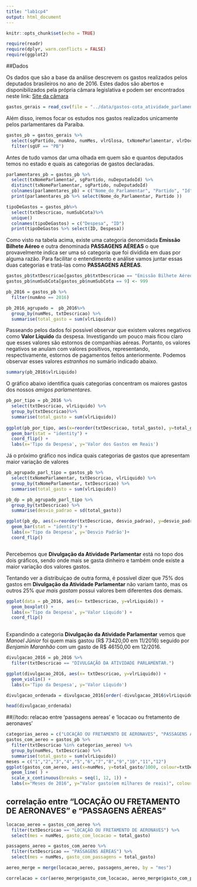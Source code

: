 ```yaml
---
title: "lab1cp4"
output: html_document
---
```


```r
knitr::opts_chunk$set(echo = TRUE)
```
```r
require(readr)
require(dplyr, warn.conflicts = FALSE)
require(ggplot2)
```
##Dados

  Os dados que são a base da análise descrevem os gastos realizados pelos deputados brasileiros no ano de 2016. Estes dados são abertos e disponibilizados pela própria câmara legislativa e podem ser encontrados neste link:
[Site da câmara](http://www2.camara.leg.br/transparencia/cota-para-exercicio-da-atividade-parlamentar/dados-abertos-cota-parlamentar)
```r
gastos_gerais = read_csv(file = "../data/gastos-cota_atividade_parlamentar.csv")
```

Além disso, iremos focar os estudos nos gastos realizados unicamente pelos parlamentares da Paraíba.
```r

gastos_pb = gastos_gerais %>%
  select(sgPartido, numAno, numMes, vlrGlosa, txNomeParlamentar, vlrDocumento, txtDescricao, txtFornecedor, vlrLiquido, txtPassageiro, txtTrecho, sgUF, nuDeputadoId, numSubCota) %>%
  filter(sgUF == "PB")
```

Antes de tudo vamos dar uma olhada em quem são e quantos deputados temos no estado e quais as categorias de gastos declaradas.
```r

parlamentares_pb = gastos_pb %>%
  select(txNomeParlamentar, sgPartido, nuDeputadoId) %>%
  distinct(txNomeParlamentar, sgPartido, nuDeputadoId)
  colnames(parlamentares_pb) = c("Nome_do_Parlamentar", "Partido", "Id")
  print(parlamentares_pb %>% select(Nome_do_Parlamentar, Partido ))
```

```r

tipoDeGastos = gastos_pb%>%
  select(txtDescricao, numSubCota)%>%
  unique()
  colnames(tipoDeGastos) = c("Despesa", "ID")
  print(tipoDeGastos %>% select(ID, Despesa))

```

  Como visto na tabela acima, existe uma categoria denomidada **Emissão Bilhete Aéreo** e outra denominada **PASSAGENS AÉREAS** o que provavelmente indica ser uma só categoria que foi dividida em duas por alguma razão. Para facilitar o entendimento e análise vamos juntar essas duas categorias e tratá-las como **PASSAGENS AÉREAS**.
  
```r

gastos_pb$txtDescricao[gastos_pb$txtDescricao == "Emissão Bilhete Aéreo"] <- "PASSAGENS AÉREAS"
gastos_pb$numSubCota[gastos_pb$numSubCota == 9] <- 999

```



```r

pb_2016 = gastos_pb %>%
  filter(numAno == 2016)

pb_2016_agrupado =  pb_2016%>%
  group_by(numMes, txtDescricao) %>%
  summarise(total_gasto = sum(vlrLiquido))


```

Passeando pelos dados foi possível observar que existem valores negativos como **Valor Líquido** da despesa. Investigando um pouco mais ficou claro que esses valores são estornos de companhias aéreas. Portanto, os valores negativos se anulam com valores positivos, representando, respectivamente, estornos de pagamentos feitos anteriormente.
Podemos observar esses valores _estranhos_ no sumário indicado abaixo.
```r

summary(pb_2016$vlrLiquido)

```

O gráfico abaixo identifica quais categorias concentram os maiores gastos dos nossos _amigos parlamentares_. 
```r

pb_por_tipo = pb_2016 %>%
  select(txtDescricao, vlrLiquido) %>%
  group_by(txtDescricao)%>%
  summarise(total_gasto = sum(vlrLiquido))
  
ggplot(pb_por_tipo, aes(x=reorder(txtDescricao, total_gasto), y=total_gasto)) + 
  geom_bar(stat = "identity") + 
  coord_flip() +
  labs(x='Tipo da Despesa', y='Valor dos Gastos em Reais')

```

Já o próximo gráfico nos indica quais categorias de gastos que apresentam maior variação de valores
```r

pb_agrupado_parl_tipo = gastos_pb %>%
  select(txNomeParlamentar, txtDescricao, vlrLiquido) %>%
  group_by(txNomeParlamentar, txtDescricao) %>%
  summarise(total_gasto = sum(vlrLiquido))

pb_dp = pb_agrupado_parl_tipo %>%
  group_by(txtDescricao) %>%
  summarise(desvio_padrao = sd(total_gasto))

ggplot(pb_dp, aes(x=reorder(txtDescricao, desvio_padrao), y=desvio_padrao)) + 
  geom_bar(stat = "identity") +
  labs(x='Tipo da Despesa', y='Desvio Padrão')+
  coord_flip()



```

  Percebemos que **Divulgação da Atividade Parlamentar** está no topo dos dois gráficos, sendo onde mais se gasta dinheiro e também onde existe a maior variação dos valores gastos. 
  
  Tentando ver a distribuiçao de outra forma, é possível dizer que 75% dos gastos em **Divulgação da Atividade Parlamentar** não variam tanto, mas os outros 25% _que mais gastam_ possui valores bem diferentes dos demais.  
```r
ggplot(data = pb_2016, aes(x= txtDescricao, y=vlrLiquido)) + 
  geom_boxplot() +
  labs(x='Tipo da Despesa', y='Valor Líquido') + 
  coord_flip()
  
```

  Expandindo a categoria **Divulgação da Atividade Parlamentar** vemos que _Manoel Júnior_ foi quem mais gastou (R$ 73420,00 em 11/2016) seguido por _Benjamin Maranhão_ com um gasto de R$ 46150,00 em 12/2016.
```r
divulgacao_2016 = pb_2016 %>%
  filter(txtDescricao == "DIVULGAÇÃO DA ATIVIDADE PARLAMENTAR.")

ggplot(divulgacao_2016, aes(x= txtDescricao, y=vlrLiquido)) + 
  geom_violin() +
  labs(x='Tipo da Despesa', y='Valor Líquido')

divulgacao_ordenada = divulgacao_2016[order(-divulgacao_2016$vlrLiquido), ]

head(divulgacao_ordenada)
```

##//todo: relacao entre 'passagens aereas' e 'locacao ou fretamento de aeronaves'
```r
categorias_aereo = c("LOCAÇÃO OU FRETAMENTO DE AERONAVES", "PASSAGENS AÉREAS")
gastos_com_aereo = gastos_pb %>%
  filter(txtDescricao %in% categorias_aereo) %>%
  group_by(numMes, txtDescricao) %>%
  summarise(total_gasto = sum(vlrLiquido))
meses = c("1","2","3","4","5","6","7","8","9","10","11","12")
ggplot(gastos_com_aereo, aes(x=numMes, y=total_gasto/1000, colour=txtDescricao))+
  geom_line( ) +
  scale_x_continuous(breaks = seq(1, 12, 1)) +
  labs(x="Meses de 2016", y="Valor gasto(em milhares de reais)", colour="Categoria")
```
## correlação entre "LOCAÇÃO OU FRETAMENTO DE AERONAVES" e "PASSAGENS AÉREAS"

```r
locacao_aereo = gastos_com_aereo %>%
  filter(txtDescricao == "LOCAÇÃO OU FRETAMENTO DE AERONAVES") %>%
  select(mes = numMes, gasto_com_locacao = total_gasto)

passagens_aereo = gastos_com_aereo %>%
  filter(txtDescricao == "PASSAGENS AÉREAS") %>%
  select(mes = numMes, gasto_com_passagens = total_gasto)

aereo_merge = merge(locacao_aereo, passagens_aereo, by = "mes")

correlacao = cor(aereo_merge$gasto_com_locacao, aereo_merge$gasto_com_passagens)
  
```

